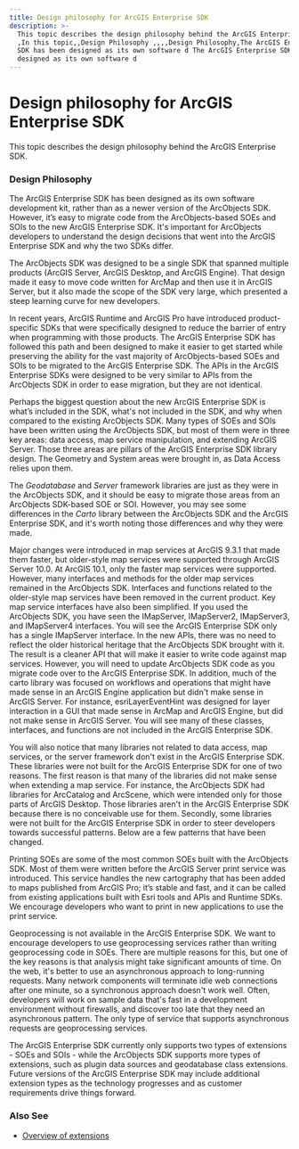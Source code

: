 ```yaml
---
title: Design philosophy for ArcGIS Enterprise SDK
description: >-
  This topic describes the design philosophy behind the ArcGIS Enterprise SDK.
  ,In this topic,,Design Philosophy ,,,,Design Philosophy,The ArcGIS Enterprise
  SDK has been designed as its own software d The ArcGIS Enterprise SDK has been
  designed as its own software d
---
```


# Design philosophy for ArcGIS Enterprise SDK

This topic describes the design philosophy behind the ArcGIS Enterprise SDK.

### Design Philosophy

The ArcGIS Enterprise SDK has been designed as its own software development kit, rather than as a newer version of the ArcObjects SDK. However, it’s easy to migrate code from the ArcObjects-based SOEs and SOIs to the new ArcGIS Enterprise SDK. It's important for ArcObjects developers to understand the design decisions that went into the ArcGIS Enterprise SDK and why the two SDKs differ.

The ArcObjects SDK was designed to be a single SDK that spanned multiple products (ArcGIS Server, ArcGIS Desktop, and ArcGIS Engine). That design made it easy to move code written for ArcMap and then use it in ArcGIS Server, but it also made the scope of the SDK very large, which presented a steep learning curve for new developers.

In recent years, ArcGIS Runtime and ArcGIS Pro have introduced product-specific SDKs that were specifically designed to reduce the barrier of entry when programming with those products. The ArcGIS Enterprise SDK has followed this path and been designed to make it easier to get started while preserving the ability for the vast majority of ArcObjects-based SOEs and SOIs to be migrated to the ArcGIS Enterprise SDK. The APIs in the ArcGIS Enterprise SDKs were designed to be very similar to APIs from the ArcObjects SDK in order to ease migration, but they are not identical.

Perhaps the biggest question about the new ArcGIS Enterprise SDK is what’s included in the SDK, what's not included in the SDK, and why when compared to the existing ArcObjects SDK. Many types of SOEs and SOIs have been written using the ArcObjects SDK, but most of them were in three key areas: data access, map service manipulation, and extending ArcGIS Server. Those three areas are pillars of the ArcGIS Enterprise SDK library design. The Geometry and System areas were brought in, as Data Access relies upon them.

The _Geodatabase_ and _Server_ framework libraries are just as they were in the ArcObjects SDK, and it should be easy to migrate those areas from an ArcObjects SDK-based SOE or SOI. However, you may see some differences in the _Carto_ library between the ArcObjects SDK and the ArcGIS Enterprise SDK, and it's worth noting those differences and why they were made.

Major changes were introduced in map services at ArcGIS 9.3.1 that made them faster, but older-style map services were supported through ArcGIS Server 10.0. At ArcGIS 10.1, only the faster map services were supported. However, many interfaces and methods for the older map services remained in the ArcObjects SDK. Interfaces and functions related to the older-style map services have been removed in the current product. Key map service interfaces have also been simplified. If you used the ArcObjects SDK, you have seen the IMapServer, IMapServer2, IMapServer3, and IMapServer4 interfaces. You will see the ArcGIS Enterprise SDK only has a single IMapServer interface. In the new APIs, there was no need to reflect the older historical heritage that the ArcObjects SDK brought with it. The result is a cleaner API that will make it easier to write code against map services. However, you will need to update ArcObjects SDK code as you migrate code over to the ArcGIS Enterprise SDK. In addition, much of the carto library was focused on workflows and operations that might have made sense in an ArcGIS Engine application but didn't make sense in ArcGIS Server. For instance, esriLayerEventHint was designed for layer interaction in a GUI that made sense in ArcMap and ArcGIS Engine, but did not make sense in ArcGIS Server. You will see many of these classes, interfaces, and functions are not included in the ArcGIS Enterprise SDK.

You will also notice that many libraries not related to data access, map services, or the server framework don't exist in the ArcGIS Enterprise SDK. These libraries were not built for the ArcGIS Enterprise SDK for one of two reasons. The first reason is that many of the libraries did not make sense when extending a map service. For instance, the ArcObjects SDK had libraries for ArcCatalog and ArcScene, which were intended only for those parts of ArcGIS Desktop. Those libraries aren't in the ArcGIS Enterprise SDK because there is no conceivable use for them. Secondly, some libraries were not built for the ArcGIS Enterprise SDK in order to steer developers towards successful patterns. Below are a few patterns that have been changed.

Printing SOEs are some of the most common SOEs built with the ArcObjects SDK. Most of them were written before the ArcGIS Server print service was introduced. This service handles the new cartography that has been added to maps published from ArcGIS Pro; it’s stable and fast, and it can be called from existing applications built with Esri tools and APIs and Runtime SDKs. We encourage developers who want to print in new applications to use the print service.

Geoprocessing is not available in the ArcGIS Enterprise SDK. We want to encourage developers to use geoprocessing services rather than writing geoprocessing code in SOEs. There are multiple reasons for this, but one of the key reasons is that analysis might take significant amounts of time. On the web, it's better to use an asynchronous approach to long-running requests. Many network components will terminate idle web connections after one minute, so a synchronous approach doesn't work well. Often, developers will work on sample data that's fast in a development environment without firewalls, and discover too late that they need an asynchronous pattern. The only type of service that supports asynchronous requests are geoprocessing services.

The ArcGIS Enterprise SDK currently only supports two types of extensions - SOEs and SOIs - while the ArcObjects SDK supports more types of extensions, such as plugin data sources and geodatabase class extensions. Future versions of the ArcGIS Enterprise SDK may include additional extension types as the technology progresses and as customer requirements drive things forward.

### Also See

-   [Overview of extensions](../overview-of-extensions-java/)
